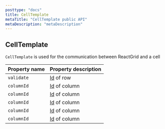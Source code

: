 ```yaml
---
posttype: "docs"
title: CellTemplate
metaTitle: "CellTemplate public API"
metaDescription: "metaDescription"
---
```


## CellTemplate  

`CellTemplate` is used for the communication between ReactGrid and a cell



| Property name  |  Property description  |
|-----------    |  -------------------------|
| `validate`  | [Id](link) of row |
| `columnId` | [Id](link) of column  |
| `columnId` | [Id](link) of column  |
| `columnId` | [Id](link) of column  |
| `columnId` | [Id](link) of column  |
| `columnId` | [Id](link) of column  |
